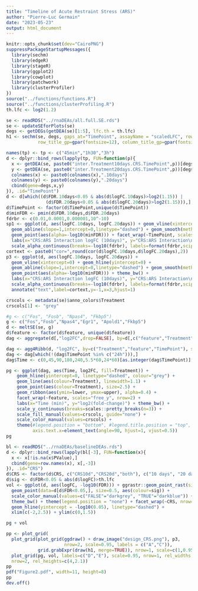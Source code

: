```yaml
---
title: "Timeline of Acute Restraint Stress (ARS)"
author: "Pierre-Luc Germain"
date: "2023-05-23"
output: html_document
---
```


```r
knitr::opts_chunk$set(dev="CairoPNG")
suppressPackageStartupMessages({
  library(sechm)
  library(edgeR)
  library(stageR)
  library(ggplot2)
  library(cowplot)
  library(patchwork)
  library(clusterProfiler)
})
source("../functions/functions.R")
source("../functions/clusterProfiling.R")
th.lfc <- log2(1.2)
```

```r
se <- readRDS("../rnaDEAs/all.full.SE.rds")
se <- updateSEforPlots(se)
degs <- getDEGs(getDEA(se)[1:5], lfc.th = th.lfc)
h1 <- sechm(se, degs, gaps_at="TimePoint", assayName = "scaledLFC", row_title="All stress-responsive genes",
            row_title_gp=gpar(fontsize=12), column_title_gp=gpar(fontsize=12), use_raster=TRUE)
```

```r
names(tp) <- tp <- c("45min","1h30","3h")
d <- dplyr::bind_rows(lapply(tp, FUN=function(p){
  x <- getDEA(se, paste0("inter.Treatment10days.CRS.TimePoint",p))[degs,c("logFC","FDR")]
  y <- getDEA(se, paste0("inter.Treatment20days.CRS.TimePoint",p))[degs,c("logFC","FDR")]
  colnames(x) <- paste0(colnames(x),".10days")
  colnames(y) <- paste0(colnames(y),".20days")
  cbind(gene=degs,x,y)
}), .id="TimePoint")
d <- d[which((d$FDR.10days<0.05 & abs(d$logFC.10days)>log2(1.15)) | 
               (d$FDR.20days<0.05 & abs(d$logFC.20days)>log2(1.15))),]
d$TimePoint <- factor(d$TimePoint,unique(d$TimePoint))
d$minFDR <- pmin(d$FDR.10days,d$FDR.20days)
fdrbr <- c(0.01,0.0001,0.000001,10^-10)
sp1 <- ggplot(d, aes(logFC.10days, logFC.20days)) + geom_vline(xintercept=0) + geom_hline(yintercept=0) +
  geom_abline(slope=1,intercept=0,linetype="dashed") + geom_smooth(method=MASS::rlm) +
  geom_point(aes(alpha=-log10(minFDR))) + facet_wrap(~TimePoint, scales="free") + theme_bw() +
  labs(x="CRS:ARS Interaction logFC (10days)", y="CRS:ARS Interaction\nlogFC (20days)", alpha="FDR") +
  scale_alpha_continuous(breaks=-log10(fdrbr), labels=format(fdrbr,scipen=0))
cortext <- paste0("cor=",round(cor(d$logFC.10days,d$logFC.20days),2))
p3 <- ggplot(d, aes(logFC.10days, logFC.20days)) + 
  geom_vline(xintercept=0) + geom_hline(yintercept=0) +
  geom_abline(slope=1,intercept=0,linetype="dashed") + geom_smooth(method=MASS::rlm) +
  geom_point(aes(alpha=-log10(minFDR))) + theme_bw() +
  labs(x="CRS:ARS Interaction logFC (10days)", y="CRS:ARS Interaction\nlogFC (20days)", alpha="FDR") +
  scale_alpha_continuous(breaks=-log10(fdrbr), labels=format(fdrbr,scipen=0)) +
  annotate("text",label=cortext,y=-1,x=3,hjust=1)
```

```r
crscols <- metadata(se)$anno_colors$Treatment
crscols[1] <- "grey"
```

```r
#g <- c("Fos", "Fosb", "Npas4", "Fkbp5")
g <- c("Fos","Fosb","Npas4","Egr1", "Apold1","Fkbp5")
d <- meltSE(se, g)
d$feature <- factor(d$feature, unique(d$feature))
dag <- aggregate(d[,"log2FC",drop=FALSE], by=d[,c("feature","Treatment","TimePoint")], FUN=median)

dag <- agg4Ribb(d, "log2FC", by=c("Treatment","feature","TimePoint"), sem=TRUE)
dag <- dag[which(!(dag$TimePoint %in% c("24h"))),]
dag$Time <- c(0,45,90,180,240,5.5*60,24*60)[as.integer(dag$TimePoint)]

pg <- ggplot(dag, aes(Time, log2FC, fill=Treatment)) +
    geom_hline(yintercept=0, linetype="dashed", colour="grey") +
    geom_line(aes(colour=Treatment), linewidth=1.1) + 
    geom_point(aes(colour=Treatment), size=2.5) +
    geom_ribbon(aes(ymin=lower, ymax=upper), alpha=0.4) +
    facet_wrap(~feature, scales="free_y", nrow=2) +
    labs(x="Time (min)", y="log2(fold-change)") + theme_bw() +
    scale_y_continuous(breaks=scales::pretty_breaks(n=3)) +
    scale_fill_manual(values=crscols, guide="none") +
    scale_color_manual(values=crscols) +
    theme(#legend.position = "bottom", #legend.title.position = "top",
          axis.text.x=element_text(angle=90, hjust=1, vjust=0.5))
pg
```


```r
bl <- readRDS("../rnaDEAs/baselineDEAs.rds")
d <- dplyr::bind_rows(lapply(bl[-3], FUN=function(x){
  x <- x[!is.na(x$PValue),]
  cbind(gene=row.names(x), x[,-3])
}), .id="CRS")
d$CRS <- factor(d$CRS, c("CRS10d","CRS20d","both"), c("10 days", "20 days", "CRS (10+20 days)"))
d$sig <- d$FDR<0.05 & abs(d$logFC)>th.lfc
vol <- ggplot(d, aes(logFC, -log10(FDR))) + ggrastr::geom_point_rast(size=0.5, colour="darkgrey") + 
  geom_point(data=d[d$FDR<0.05,], size=0.5, aes(colour=sig)) + 
  scale_color_manual(values=c("FALSE"="darkgrey", "TRUE"="darkblue")) +
  theme_bw() + theme(legend.position = "none") + facet_wrap(~CRS, nrow=1) +
  geom_hline(yintercept = -log10(0.05), linetype="dashed") + 
  xlim(c(-2,2.5)) + ylim(c(0,1.5))

pg + vol
```

```r
pp <- plot_grid(
  plot_grid(plot_grid(ggdraw() + draw_image("design_CRS.png"), p3,
                      nrow=2, scale=0.95, labels = c("A","C")),
            grid.grabExpr(draw(h1, merge=TRUE)), nrow=1, scale=c(1,0.95), rel_widths=c(3,4), labels=c(NA,"B")),
  plot_grid(pg, vol, labels=c("D","E"), scale=0.95, nrow=1, rel_widths = c(5,4)),
  nrow=2, rel_heights=c(4,2.1))
pp
pdf("Figure2.pdf", width=11, height=8)
pp
dev.off()
```
